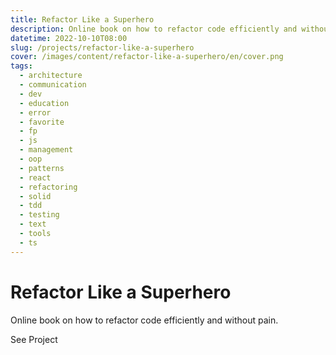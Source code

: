 ```yaml
---
title: Refactor Like a Superhero
description: Online book on how to refactor code efficiently and without pain.
datetime: 2022-10-10T08:00
slug: /projects/refactor-like-a-superhero
cover: /images/content/refactor-like-a-superhero/en/cover.png
tags:
  - architecture
  - communication
  - dev
  - education
  - error
  - favorite
  - fp
  - js
  - management
  - oop
  - patterns
  - react
  - refactoring
  - solid
  - tdd
  - testing
  - text
  - tools
  - ts
---
```


# Refactor Like a Superhero

Online book on how to refactor code efficiently and without pain.

<Redirect to="https://github.com/bespoyasov/refactor-like-a-superhero-online-book">
  See Project
</Redirect>

